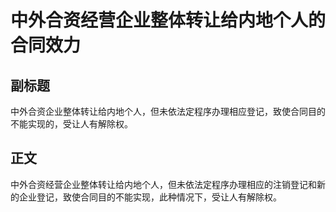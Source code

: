 # 中外合资经营企业整体转让给内地个人的合同效力
## 副标题
中外合资企业整体转让给内地个人，但未依法定程序办理相应登记，致使合同目的不能实现的，受让人有解除权。
## 正文
中外合资经营企业整体转让给内地个人，但未依法定程序办理相应的注销登记和新的企业登记，致使合同目的不能实现，此种情况下，受让人有解除权。
